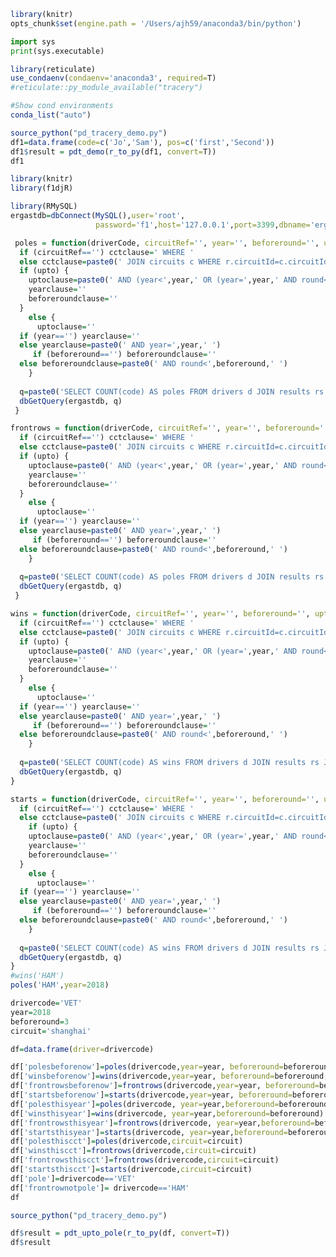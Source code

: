 ```r
library(knitr)
opts_chunk$set(engine.path = '/Users/ajh59/anaconda3/bin/python')
```



```python
import sys
print(sys.executable)
```
```r
library(reticulate)
use_condaenv(condaenv='anaconda3', required=T)
#reticulate::py_module_available("tracery")
```

```r
#Show cond environments
conda_list("auto")
```


```r
source_python("pd_tracery_demo.py")
df1=data.frame(code=c('Jo','Sam'), pos=c('first','Second'))
df1$result = pdt_demo(r_to_py(df1, convert=T))
df1

````
```r
library(knitr)
library(f1djR)

library(RMySQL)
ergastdb=dbConnect(MySQL(),user='root',
                   password='f1',host='127.0.0.1',port=3399,dbname='ergastdb')
```


```r
 poles = function(driverCode, circuitRef='', year='', beforeround='', upto=FALSE){
  if (circuitRef=='') cctclause=' WHERE '
  else cctclause=paste0(' JOIN circuits c WHERE r.circuitId=c.circuitId AND r.raceId=rs.raceId AND circuitref="', circuitRef,'" AND ')
  if (upto) {
    uptoclause=paste0(' AND (year<',year,' OR (year=',year,' AND round<',beforeround,')) ')
    yearclause=''
    beforeroundclause=''
  }
    else {
      uptoclause=''
  if (year=='') yearclause=''
  else yearclause=paste0(' AND year=',year,' ')
     if (beforeround=='') beforeroundclause=''
  else beforeroundclause=paste0(' AND round<',beforeround,' ')
    }
  
  q=paste0('SELECT COUNT(code) AS poles FROM drivers d JOIN results rs JOIN races r ',cctclause,' r.raceId=rs.raceId AND d.code IN ("',driverCode,'") AND d.driverId=rs.driverId AND rs.grid=1 ',uptoclause,yearclause, beforeroundclause)
  dbGetQuery(ergastdb, q)
 }

frontrows = function(driverCode, circuitRef='', year='', beforeround='', upto=FALSE){
  if (circuitRef=='') cctclause=' WHERE '
  else cctclause=paste0(' JOIN circuits c WHERE r.circuitId=c.circuitId AND r.raceId=rs.raceId AND circuitref="', circuitRef,'" AND ')
  if (upto) {
    uptoclause=paste0(' AND (year<',year,' OR (year=',year,' AND round<',beforeround,')) ')
    yearclause=''
    beforeroundclause=''
  }
    else {
      uptoclause=''
  if (year=='') yearclause=''
  else yearclause=paste0(' AND year=',year,' ')
     if (beforeround=='') beforeroundclause=''
  else beforeroundclause=paste0(' AND round<',beforeround,' ')
    }
  
  q=paste0('SELECT COUNT(code) AS poles FROM drivers d JOIN results rs JOIN races r ',cctclause,' r.raceId=rs.raceId AND d.code IN ("',driverCode,'") AND d.driverId=rs.driverId AND rs.grid IN (1,2) ',uptoclause,yearclause,beforeroundclause)
  dbGetQuery(ergastdb, q)
 }

wins = function(driverCode, circuitRef='', year='', beforeround='', upto=FALSE){
  if (circuitRef=='') cctclause=' WHERE '
  else cctclause=paste0(' JOIN circuits c WHERE r.circuitId=c.circuitId AND r.raceId=rs.raceId AND circuitref="', circuitRef,'" AND ')
  if (upto) {
    uptoclause=paste0(' AND (year<',year,' OR (year=',year,' AND round<',beforeround,')) ')
    yearclause=''
    beforeroundclause=''
  }
    else {
      uptoclause=''
  if (year=='') yearclause=''
  else yearclause=paste0(' AND year=',year,' ')
     if (beforeround=='') beforeroundclause=''
  else beforeroundclause=paste0(' AND round<',beforeround,' ')
    }
  
  q=paste0('SELECT COUNT(code) AS wins FROM drivers d JOIN results rs JOIN races r ',cctclause,' r.raceId=rs.raceId AND d.code IN ("',driverCode,'") AND d.driverId=rs.driverId AND rs.position=1 ',uptoclause,yearclause,beforeroundclause)
  dbGetQuery(ergastdb, q)
}

starts = function(driverCode, circuitRef='', year='', beforeround='', upto=FALSE){
  if (circuitRef=='') cctclause=' WHERE '
  else cctclause=paste0(' JOIN circuits c WHERE r.circuitId=c.circuitId AND r.raceId=rs.raceId AND circuitref="', circuitRef,'" AND ')
    if (upto) {
    uptoclause=paste0(' AND (year<',year,' OR (year=',year,' AND round<',beforeround,')) ')
    yearclause=''
    beforeroundclause=''
  }
    else {
      uptoclause=''
  if (year=='') yearclause=''
  else yearclause=paste0(' AND year=',year,' ')
     if (beforeround=='') beforeroundclause=''
  else beforeroundclause=paste0(' AND round<',beforeround,' ')
    }
  
  q=paste0('SELECT COUNT(code) AS wins FROM drivers d JOIN results rs JOIN races r ',cctclause,' r.raceId=rs.raceId AND d.code IN ("',driverCode,'") AND d.driverId=rs.driverId AND rs.grid>0 ',uptoclause,yearclause,beforeroundclause)
  dbGetQuery(ergastdb, q)
}
#wins('HAM')
poles('HAM',year=2018)
```




```r
drivercode='VET'
year=2018
beforeround=3
circuit='shanghai'

df=data.frame(driver=drivercode)

df['polesbeforenow']=poles(drivercode,year=year, beforeround=beforeround, upto=TRUE)
df['winsbeforenow']=wins(drivercode,year=year, beforeround=beforeround, upto=TRUE)
df['frontrowsbeforenow']=frontrows(drivercode,year=year, beforeround=beforeround, upto=TRUE)
df['startsbeforenow']=starts(drivercode,year=year, beforeround=beforeround, upto=TRUE)
df['polesthisyear']=poles(drivercode, year=year,beforeround=beforeround)
df['winsthisyear']=wins(drivercode, year=year,beforeround=beforeround)
df['frontrowsthisyear']=frontrows(drivercode, year=year,beforeround=beforeround)
df['startsthisyear']=starts(drivercode, year=year,beforeround=beforeround)
df['polesthiscct']=poles(drivercode,circuit=circuit)
df['winsthiscct']=frontrows(drivercode,circuit=circuit)
df['frontrowsthiscct']=frontrows(drivercode,circuit=circuit)
df['startsthiscct']=starts(drivercode,circuit=circuit)
df['pole']=drivercode=='VET'
df['frontrownotpole']= drivercode=='HAM'
df


```
```r
source_python("pd_tracery_demo.py")

df$result = pdt_upto_pole(r_to_py(df, convert=T))
df$result
```
